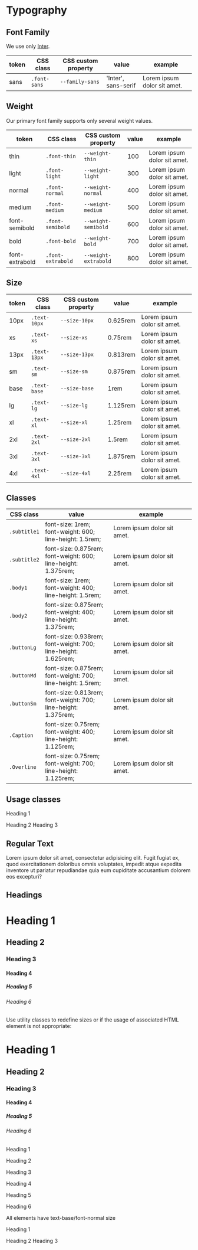 
<Meta title='Design Tokens/Typography' />

# Typography

## Font Family

We use only [Inter](https://fonts.google.com/specimen/Inter).

<table>
  <thead>
    <tr>
      <th>token</th>
      <th>CSS class</th>
      <th>CSS custom property</th>
      <th>value</th>
      <th>example</th>
    </tr>
  </thead>
  <tr>
    <td>sans</td>
    <td>
      <code>.font-sans</code>
    </td>
    <td>
      <code>--family-sans</code>
    </td>
    <td>'Inter', sans-serif</td>
    <td>
      <Preview>
        <div class='font-sans'>Lorem ipsum dolor sit amet.</div>
      </Preview>
    </td>
  </tr>
</table>

## Weight

Our primary font family supports only several weight values.

<table>
  <thead>
    <tr>
      <th>token</th>
      <th>CSS class</th>
      <th>CSS custom property</th>
      <th>value</th>
      <th>example</th>
    </tr>
  </thead>
  <tr>
    <td>thin</td>
    <td>
      <code>.font-thin</code>
    </td>
    <td>
      <code>--weight-thin</code>
    </td>
    <td>100</td>
    <td>
      <Preview>
        <div class='font-thin'>Lorem ipsum dolor sit amet.</div>
      </Preview>
    </td>
  </tr>
  <tr>
    <td>light</td>
    <td>
      <code>.font-light</code>
    </td>
    <td>
      <code>--weight-light</code>
    </td>
    <td>300</td>
    <td>
      <Preview>
        <div class='font-light'>Lorem ipsum dolor sit amet.</div>
      </Preview>
    </td>
  </tr>
  <tr>
    <td>normal</td>
    <td>
      <code>.font-normal</code>
    </td>
    <td>
      <code>--weight-normal</code>
    </td>
    <td>400</td>
    <td>
      <Preview>
        <div class='font-normal'>Lorem ipsum dolor sit amet.</div>
      </Preview>
    </td>
  </tr>
  <tr>
    <td>medium</td>
    <td>
      <code>.font-medium</code>
    </td>
    <td>
      <code>--weight-medium</code>
    </td>
    <td>500</td>
    <td>
      <Preview>
        <div class='font-medium'>Lorem ipsum dolor sit amet.</div>
      </Preview>
    </td>
  </tr>
  <tr>
    <td>font-semibold</td>
    <td>
      <code>.font-semibold</code>
    </td>
    <td>
      <code>--weight-semibold</code>
    </td>
    <td>600</td>
    <td>
      <Preview>
        <div class='font-semibold'>Lorem ipsum dolor sit amet.</div>
      </Preview>
    </td>
  </tr>
  <tr>
    <td>bold</td>
    <td>
      <code>.font-bold</code>
    </td>
    <td>
      <code>--weight-bold</code>
    </td>
    <td>700</td>
    <td>
      <Preview>
        <div class='font-bold'>Lorem ipsum dolor sit amet.</div>
      </Preview>
    </td>
  </tr>
  <tr>
    <td>font-extrabold</td>
    <td>
      <code>.font-extrabold</code>
    </td>
    <td>
      <code>--weight-extrabold</code>
    </td>
    <td>800</td>
    <td>
      <Preview>
        <div class='font-extrabold'>Lorem ipsum dolor sit amet.</div>
      </Preview>
    </td>
  </tr>
</table>

## Size

<table>
  <thead>
    <tr>
      <th>token</th>
      <th>CSS class</th>
      <th>CSS custom property</th>
      <th>value</th>
      <th>example</th>
    </tr>
  </thead>
  <tr>
    <td>10px</td>
    <td>
      <code>.text-10px</code>
    </td>
    <td>
      <code>--size-10px</code>
    </td>
    <td>0.625rem</td>
    <td>
      <Preview>
        <div class='text-10px'>Lorem ipsum dolor sit amet.</div>
      </Preview>
    </td>
  </tr>
  <tr>
    <td>xs</td>
    <td>
      <code>.text-xs</code>
    </td>
    <td>
      <code>--size-xs</code>
    </td>
    <td>0.75rem</td>
    <td>
      <Preview>
        <div class='text-xs'>Lorem ipsum dolor sit amet.</div>
      </Preview>
    </td>
  </tr>
  <tr>
    <td>13px</td>
    <td>
      <code>.text-13px</code>
    </td>
    <td>
      <code>--size-13px</code>
    </td>
    <td>0.813rem</td>
    <td>
      <Preview>
        <div class='text-13px'>Lorem ipsum dolor sit amet.</div>
      </Preview>
    </td>
  </tr>
  <tr>
    <td>sm</td>
    <td>
      <code>.text-sm</code>
    </td>
    <td>
      <code>--size-sm</code>
    </td>
    <td>0.875rem</td>
    <td>
      <Preview>
        <div class='text-sm'>Lorem ipsum dolor sit amet.</div>
      </Preview>
    </td>
  </tr>
  <tr>
    <td>base</td>
    <td>
      <code>.text-base</code>
    </td>
    <td>
      <code>--size-base</code>
    </td>
    <td>1rem</td>
    <td>
      <Preview>
        <div class='text-base'>Lorem ipsum dolor sit amet.</div>
      </Preview>
    </td>
  </tr>
  <tr>
    <td>lg</td>
    <td>
      <code>.text-lg</code>
    </td>
    <td>
      <code>--size-lg</code>
    </td>
    <td>1.125rem</td>
    <td>
      <Preview>
        <div class='text-lg'>Lorem ipsum dolor sit amet.</div>
      </Preview>
    </td>
  </tr>
  <tr>
    <td>xl</td>
    <td>
      <code>.text-xl</code>
    </td>
    <td>
      <code>--size-xl</code>
    </td>
    <td>1.25rem</td>
    <td>
      <Preview>
        <div class='text-xl'>Lorem ipsum dolor sit amet.</div>
      </Preview>
    </td>
  </tr>
  <tr>
    <td>2xl</td>
    <td>
      <code>.text-2xl</code>
    </td>
    <td>
      <code>--size-2xl</code>
    </td>
    <td>1.5rem</td>
    <td>
      <Preview>
        <div class='text-2xl'>Lorem ipsum dolor sit amet.</div>
      </Preview>
    </td>
  </tr>
  <tr>
    <td>3xl</td>
    <td>
      <code>.text-3xl</code>
    </td>
    <td>
      <code>--size-3xl</code>
    </td>
    <td>1.875rem</td>
    <td>
      <Preview>
        <div class='text-3xl'>Lorem ipsum dolor sit amet.</div>
      </Preview>
    </td>
  </tr>
  <tr>
    <td>4xl</td>
    <td>
      <code>.text-4xl</code>
    </td>
    <td>
      <code>--size-4xl</code>
    </td>
    <td>2.25rem</td>
    <td>
      <Preview>
        <div class='text-4xl'>Lorem ipsum dolor sit amet.</div>
      </Preview>
    </td>
  </tr>
</table>

## Classes

<table>
  <thead>
    <tr>
      <th>CSS class</th>
      <th>value</th>
      <th>example</th>
    </tr>
  </thead>
  <tr>
    <td>
      <code>.subtitle1</code>
    </td>
    <td>
      font-size: 1rem;
      <br />
      font-weight: 600;
      <br />
      line-height: 1.5rem;
    </td>
    <td>
      <Preview>
        <div class='subtitle1'>Lorem ipsum dolor sit amet.</div>
      </Preview>
    </td>
  </tr>
  <tr>
    <td>
      <code>.subtitle2</code>
    </td>
    <td>
      font-size: 0.875rem;
      <br />
      font-weight: 600;
      <br />
      line-height: 1.375rem;
    </td>
    <td>
      <Preview>
        <div class='subtitle2'>Lorem ipsum dolor sit amet.</div>
      </Preview>
    </td>
  </tr>
  <tr>
    <td>
      <code>.body1</code>
    </td>
    <td>
      font-size: 1rem;
      <br />
      font-weight: 400;
      <br />
      line-height: 1.5rem;
    </td>
    <td>
      <Preview>
        <div class='body1'>Lorem ipsum dolor sit amet.</div>
      </Preview>
    </td>
  </tr>
  <tr>
    <td>
      <code>.body2</code>
    </td>
    <td>
      font-size: 0.875rem;
      <br />
      font-weight: 400;
      <br />
      line-height: 1.375rem;
    </td>
    <td>
      <Preview>
        <div class='body2'>Lorem ipsum dolor sit amet.</div>
      </Preview>
    </td>
  </tr>
  <tr>
    <td>
      <code>.buttonLg</code>
    </td>
    <td>
      font-size: 0.938rem;
      <br />
      font-weight: 700;
      <br />
      line-height: 1.625rem;
    </td>
    <td>
      <Preview>
        <div class='buttonLg'>Lorem ipsum dolor sit amet.</div>
      </Preview>
    </td>
  </tr>
  <tr>
    <td>
      <code>.buttonMd</code>
    </td>
    <td>
      font-size: 0.875rem;
      <br />
      font-weight: 700;
      <br />
      line-height: 1.5rem;
    </td>
    <td>
      <Preview>
        <div class='buttonMd'>Lorem ipsum dolor sit amet.</div>
      </Preview>
    </td>
  </tr>
  <tr>
    <td>
      <code>.buttonSm</code>
    </td>
    <td>
      font-size: 0.813rem;
      <br />
      font-weight: 700;
      <br />
      line-height: 1.375rem;
    </td>
    <td>
      <Preview>
        <div class='buttonSm'>Lorem ipsum dolor sit amet.</div>
      </Preview>
    </td>
  </tr>
  <tr>
    <td>
      <code>.Caption</code>
    </td>
    <td>
      font-size: 0.75rem;
      <br />
      font-weight: 400;
      <br />
      line-height: 1.125rem;
    </td>
    <td>
      <Preview>
        <div class='Caption'>Lorem ipsum dolor sit amet.</div>
      </Preview>
    </td>
  </tr>
  <tr>
    <td>
      <code>.Overline</code>
    </td>
    <td>
      font-size: 0.75rem;
      <br />
      font-weight: 700;
      <br />
      line-height: 1.125rem;
    </td>
    <td>
      <Preview>
        <div class='Overline'>Lorem ipsum dolor sit amet.</div>
      </Preview>
    </td>
  </tr>
</table>

## Usage classes

<Preview isColumn isExpanded>
  <p class='Caption'>Heading 1</p>
  <label class='buttonSm'>Heading 2</label>
  <span class='body1'>Heading 3</span>
</Preview>

## Regular Text

<Preview>
  <p>
    Lorem ipsum dolor sit amet, consectetur adipisicing elit. Fugit fugiat ex, quod exercitationem doloribus omnis
    voluptates, impedit atque expedita inventore ut pariatur repudiandae quia eum cupiditate accusantium dolorem eos
    excepturi?
  </p>
</Preview>

## Headings

<Preview isColumn isExpanded>
  <h1>Heading 1</h1>
  <h2>Heading 2</h2>
  <h3>Heading 3</h3>
  <h4>Heading 4</h4>
  <h5>Heading 5</h5>
  <h6>Heading 6</h6>
</Preview>

Use utility classes to redefine sizes or if the usage of associated HTML element is not appropriate:

<Preview isColumn isExpanded>
  <h1 class='h1'>Heading 1</h1>
  <h2 class='h1'>Heading 2</h2>
  <h3 class='h1'>Heading 3</h3>
  <h4 class='h1'>Heading 4</h4>
  <h5 class='h1'>Heading 5</h5>
  <h6 class='h1'>Heading 6</h6>
</Preview>

<Preview isColumn isExpanded>
  <p class='h1'>Heading 1</p>
  <p class='h2'>Heading 2</p>
  <p class='h3'>Heading 3</p>
  <p class='h4'>Heading 4</p>
  <p class='h5'>Heading 5</p>
  <p class='h6'>Heading 6</p>
</Preview>

All elements have text-base/font-normal size

<Preview isColumn isExpanded>
  <p>Heading 1</p>
  <label>Heading 2</label>
  <span>Heading 3</span>
</Preview>
